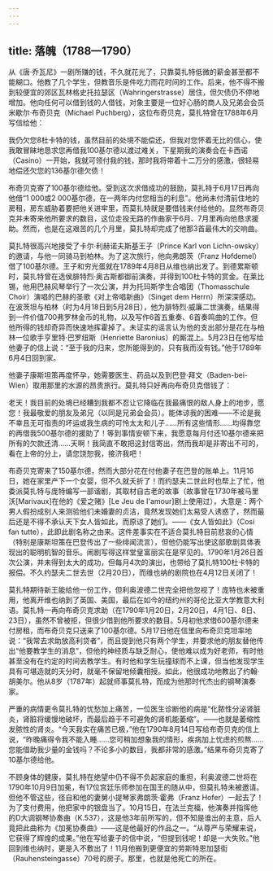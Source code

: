 ```yaml
---
---
---
```

title: 落魄（1788—1790）
---




从《唐·乔瓦尼》一剧所赚的钱，不久就花光了，只靠莫扎特低微的薪金甚至都不能糊口。他教了几个学生，但教音乐是件吃力而花时间的工作。后来，他不得不搬到较便宜的郊区瓦林格史托拉瑟区（Wahringerstrasse）居住，但欠债仍不停地增加。他向任何可以借到钱的人借钱，对象主要是一位好心肠的商人及兄弟会会员米歇尔·布奇贝克（Michael Puchberg），这位布奇贝克，莫扎特曾在1788年6月写信给他：

我仍欠您8杜卡特的钱，虽然目前的处境不能偿还，但我对您怀着无比的信心，使我敢冒昧地恳求您再借我100基尔德以渡过难关，下星期我的演奏会在卡西诺（Casino）一开始，我就可领付我的钱，那时我将带着十二万分的感激，很轻易地偿还欠您的136基尔德欠债！



布奇贝克寄了100基尔德给他。受到这次求借成功的鼓励，莫扎特于6月17日再向他借“1 000或2 000基尔德，在一两年内付您相当的利息”。他尚未付清前住地的房租，房东威胁着要把他关进牢里，而莫扎特就是要借钱来付给他的。显然布奇贝克并未寄来他所要求的数目，这位走投无路的作曲家于6月、7月里再向他恳求援助。然而，也是在这艰苦的几个月里，莫扎特却完成了他那3首最伟大的交响曲。

莫扎特很高兴地接受了卡尔·利赫诺夫斯基王子（Prince Karl von Lichn-owsky）的邀请，与他一同骑马到柏林。为了这次旅行，他向弗朗茨（Franz Hofdemel）借了100基尔德。王子和穷光蛋就在1789年4月8日从维也纳出发了。到德累斯顿时，莫扎特曾在选侯腓特烈·奥古斯都御前演奏，并得到100杜卡特的赏金。在莱比锡，他用巴赫风琴举行了一次公演，并为托玛斯学生合唱团（Thomasschule Choir）演唱的巴赫的圣歌《对上帝唱新曲》（Singet dem Herrn）所深深感动。在波茨坦与柏林（时为4月18日到5月28日），他为腓特烈·威廉二世演奏，结果得到一件价值700弗罗林金币的礼物，以及写作6首五重奏、6首奏鸣曲的工作。但他所得的钱却奇异而快速地挥霍掉了。未证实的谣言认为他的支出部分是花在与柏林一位歌手亨里特·巴罗纽斯（Henriette Baronius）的厮混上。5月23日在他写给他妻子的信上说：“至于我的归来，您所能得到的，只有我而没有钱。”他于1789年6月4日回到家。

他妻子康斯坦策再度怀孕，她需要医生、药品以及到巴登·拜文（Baden-bei-Wien）取用那里的水源的昂贵旅行。莫扎特只好再向布奇贝克借钱了：

老天！我目前的处境已经糟到我都不忍让它降临在我最痛恨的敌人身上的地步，愿您！我最敬爱的朋友及弟兄（以同是兄弟会会员）。能体谅我的困难——不论是我不幸且无可指责的坏运或我生病的可怜太太和儿子……所有这些情形……均得靠您的再借我500基尔德的援助了！等到事情安顿下来，我愿意每月付还10基尔德来把所有的欠款还清……天啊！我简直不敢把这封信寄出，然而我却是非寄出不可的，看在上帝的分上，请您饶恕我，接济我吧！



布奇贝克寄来了150基尔德，然而大部分花在付他妻子在巴登的账单上。11月16日，她在家里产下一个女婴，但不久就夭折了！而约瑟夫二世此时也帮上了忙，他委派莫扎特与庞特编写一部谐剧，其取材自古老的故事（故事曾在1730年被马里沃[Marivaux]在他的《爱之赌》[Le Jeu de I'amour]剧上使用过），大意是：两个男人假扮成别人来测验他们未婚妻的贞洁，竟然发现她们太易受人诱惑了，然而最后还是不得不承认天下女人皆如此，而原谅了她们。——《女人皆如此》（Cosi fan tutte），此即此剧名称之由来。这件差事实在不适合莫扎特目前悲哀的心情（特别是康斯坦策在巴登传出了一些绯闻流言），但他仍能写出使这部歌剧具体表现出的聪明机智的音乐。闹剧写得这样堂皇富丽实在是罕见的。1790年1月26日首次公演，并未得到太大的成功，但每月4次的演出，也带给了莫扎特100杜卡特的报偿。不久约瑟夫二世去世（2月20日），而维也纳的剧院也在4月12日关闭了！

莫扎特期待新王能给他一份工作，但利奥波德二世完全把他忽视了！庞特也未被重用，他离开维也纳到了英国、美国，最后在如今的纽约州的哥伦比亚大学教意大利语。莫扎特一再向布奇贝克求助（在1790年1月20日，2月20日，4月1日、8日、23日），虽然不曾被拒，但很少借到他所要求的数目。5月初他求借600基尔德来付房租，而布奇贝克只送来了100基尔德。5月17日他在信里向布奇贝克坦率地说：“我常去求助放高利贷者”，而且提到他只有两个学生，并要求他的朋友替他传出“他要教学生的消息”，但他的神经质与缺乏耐心，使他难以成为好老师，有时他甚至没有在约定的时间去教学生。有时他和学生玩撞球而不上课，但当他发现学生具有可堪造就的天分时，就毫不保留地倾囊相授。如此，他很成功地教出了约翰·胡美尔。他从8岁（1787年）起就师事莫扎特，而成为他那时代杰出的钢琴演奏家。

严重的病情更令莫扎特的忧愁加上痛苦，一位医生诊断他的病是“化脓性分泌肾脏炎，肾脏将缓慢地破坏，而最后趋于不可避免的肾机能萎缩”。——也就是萎缩性发脓性的肾炎。“今天我实在痛苦已极，”他在1790年8月14日写给布奇贝克的信上说，“昨晚痛得令我不能入睡……您可稍加想象我的情形，疾病加上忧虑的煎熬……您能借助我少量的金钱吗？不论多小的数目，我都非常的感激。”结果布奇贝克寄了10基尔德给他。

不顾身体的健康，莫扎特在绝望中仍不得不负起家庭的重担，利奥波德二世将在1790年10月9日加冕，有17位宫廷乐师参加在国王的随从中，但莫扎特未被邀请。但他不管这些，径自和他的妻舅小提琴家弗朗茨·霍弗（Franz Hofer）一起去了！为了支付费用，他把家中的银盘当了。10月15日，在法兰克福，他演奏并指挥他的D大调钢琴协奏曲（K.537），这是他3年前所写的，但不知是谁出的主意，后人竟把此曲称为《加冕协奏曲》——这是他最好的作品之一。“从尊严与荣耀来说，它获得了辉煌的成果。”他在写给妻子的信中说，“但提到钱呢！却是一大失败。”他回到维也纳时，更是入不敷出了！11月他搬到更便宜的劳斯特恩加瑟街（Rauhensteingasse）70号的房子。那里，也就是他死亡的所在。
